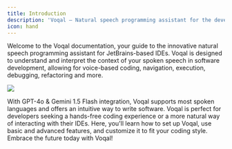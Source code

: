 ```yaml
---
title: Introduction
description: 'Voqal — Natural speech programming assistant for the developers of tomorrow'
icon: hand
---
```


Welcome to the Voqal documentation, your guide to the innovative natural speech programming assistant for JetBrains-based IDEs.
Voqal is designed to understand and interpret the context of your spoken speech in software development, allowing for
voice-based coding, navigation, execution, debugging, refactoring and more.

<img src="/images/fully_configurable.svg" />

With GPT-4o & Gemini 1.5 Flash integration, Voqal supports most spoken languages and offers an intuitive way to write software.
Voqal is perfect for developers seeking a hands-free coding experience or a more natural way of interacting with their IDEs.
Here, you'll learn how to set up Voqal, use basic and advanced features, and customize it to fit your coding style.
Embrace the future today with Voqal!
